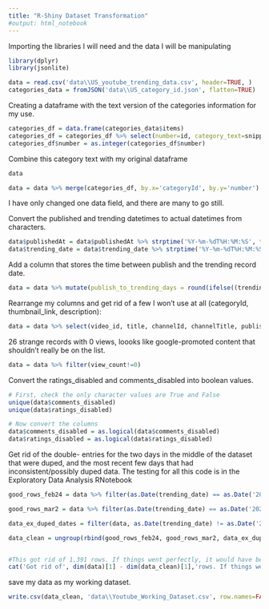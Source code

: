 ```yaml
---
title: "R-Shiny Dataset Transformation"
#output: html_notebook
---
```



Importing the libraries I will need and the data I will be manipulating
```r
library(dplyr)
library(jsonlite)
```
```r
data = read.csv('data\\US_youtube_trending_data.csv', header=TRUE, )
categories_data = fromJSON('data\\US_category_id.json', flatten=TRUE)
```

Creating a dataframe with the text version of the categories information for my use.
```r
categories_df = data.frame(categories_data$items)
categories_df = categories_df %>% select(number=id, category_text=snippet.title)
categories_df$number = as.integer(categories_df$number)
```
Combine this category text with my original dataframe

```r
data
```


```r
data = data %>% merge(categories_df, by.x='categoryId', by.y='number') %>% arrange(trending_date)
```
I have only changed one data field, and there are many to go still.


Convert the published and trending datetimes to actual datetimes from characters. 
```r
data$publishedAt = data$publishedAt %>% strptime('%Y-%m-%dT%H:%M:%S', tz='UTC')
data$trending_date = data$trending_date %>% strptime('%Y-%m-%dT%H:%M:%S', tz='UTC')
```

Add a column that stores the time between publish and the trending record date.
```r
data = data %>% mutate(publish_to_trending_days = round(ifelse((trending_date - publishedAt)>0,difftime(trending_date, publishedAt, units='days'),as.difftime(0,units='days')),2))
```
Rearrange my columns and get rid of a few I won't use at all (categoryId, thumbnail_link, description):
```r
data = data %>% select(video_id, title, channelId, channelTitle, publishedAt, trending_date, publish_to_trending_days, category_text, tags, view_count, likes, dislikes, comment_count, comments_disabled, ratings_disabled)
```

26 strange records with 0 views, loooks like google-promoted content that shouldn't really be on the list.
```r
data = data %>% filter(view_count!=0)
```

Convert the ratings_disabled and comments_disabled into boolean values.
```r
# First, check the only character values are True and False
unique(data$comments_disabled)
unique(data$ratings_disabled)

```
```r
# Now convert the columns
data$comments_disabled = as.logical(data$comments_disabled)
data$ratings_disabled = as.logical(data$ratings_disabled)
```

Get rid of the double- entries for the two days in the middle of the dataset that were duped, and the most recent few days that had inconsistent/possibly duped data.
The testing for all this code is in the Exploratory Data Analysis RNotebook
```r
good_rows_feb24 = data %>% filter(as.Date(trending_date) == as.Date('2021-02-24')) %>%group_by(video_id) %>% .[!duplicated(.$video_id), ]

good_rows_mar2 = data %>% filter(as.Date(trending_date) == as.Date('2021-03-02')) %>%group_by(video_id) %>% .[!duplicated(.$video_id), ]

data_ex_duped_dates = filter(data, as.Date(trending_date) != as.Date('2021-02-24') & as.Date(trending_date) != as.Date('2021-03-02') & as.Date(trending_date) < '2021-05-31')

data_clean = ungroup(rbind(good_rows_feb24, good_rows_mar2, data_ex_duped_dates))


#This got rid of 1,391 rows. If things went perfectly, it would have been 1,400 rows. 
cat('Got rid of', dim(data)[1] - dim(data_clean)[1],'rows. If things went perfectly, it would have been 1,400 rows.')

```



save my data as my working dataset.
```r
write.csv(data_clean, 'data\\Youtube_Working_Dataset.csv', row.names=FALSE)
```






